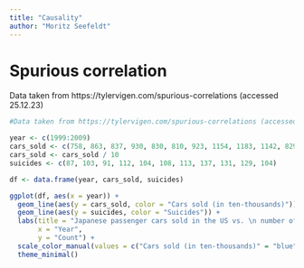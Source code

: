 ```yaml
---
title: "Causality"
author: "Moritz Seefeldt"
---
```

# Spurious correlation
Data taken from https://tylervigen.com/spurious-correlations (accessed 25.12.23)
```r
#Data taken from https://tylervigen.com/spurious-correlations (accessed 25.12.23)

year <- c(1999:2009)
cars_sold <- c(758, 863, 837, 930, 830, 810, 923, 1154, 1183, 1142, 829)
cars_sold <- cars_sold / 10
suicides <- c(87, 103, 91, 112, 104, 108, 113, 137, 131, 129, 104)

df <- data.frame(year, cars_sold, suicides)

ggplot(df, aes(x = year)) + 
  geom_line(aes(y = cars_sold, color = "Cars sold (in ten-thousands)")) +
  geom_line(aes(y = suicides, color = "Suicides")) +
  labs(title = "Japanese passenger cars sold in the US vs. \n number of suicides by crashing of motor vehicle",
       x = "Year",
       y = "Count") +
  scale_color_manual(values = c("Cars sold (in ten-thousands)" = "blue", "Suicides" = "red")) +
  theme_minimal()
```